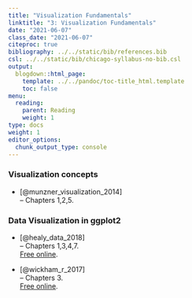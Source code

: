 ```yaml
---
title: "Visualization Fundamentals"
linktitle: "3: Visualization Fundamentals"
date: "2021-06-07"
class_date: "2021-06-07"
citeproc: true
bibliography: ../../static/bib/references.bib
csl: ../../static/bib/chicago-syllabus-no-bib.csl
output:
  blogdown::html_page:
    template: ../../pandoc/toc-title_html.template
    toc: false
menu:
  reading:
    parent: Reading
    weight: 1
type: docs
weight: 1
editor_options:
  chunk_output_type: console
---
```


### Visualization concepts

- [@munzner_visualization_2014]\
-- Chapters 1,2,5.\

### Data Visualization in ggplot2

- [@healy_data_2018]\
-- Chapters 1,3,4,7.\
[Free online](https://socviz.co/).

- [@wickham_r_2017]\
-- Chapters 3.\
[Free online](https://r4ds.had.co.nz/).
